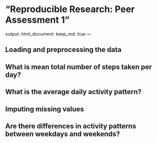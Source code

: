 
# "Reproducible Research: Peer Assessment 1"
output: 
  html_document:
    keep_md: true
---



## Loading and preprocessing the data



## What is mean total number of steps taken per day?



## What is the average daily activity pattern?



## Imputing missing values



## Are there differences in activity patterns between weekdays and weekends?
